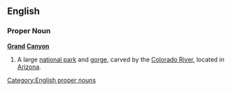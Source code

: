 ==English==

===Proper Noun===
'''[[grand|Grand]] [[canyon|Canyon]]'''

# A large [[national park]] and [[gorge]], carved by the [[Colorado River]], located in [[Arizona]].

[[Category:English proper nouns]]